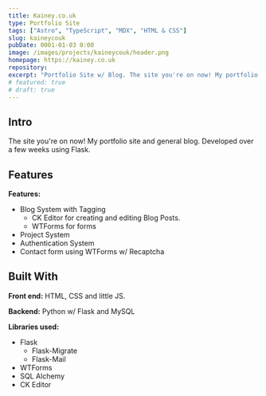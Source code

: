```yaml
---
title: Kainey.co.uk
type: Portfolio Site
tags: ["Astro", "TypeScript", "MDX", "HTML & CSS"]
slug: kaineycouk
pubDate: 0001-01-03 0:00
image: /images/projects/kaineycouk/header.png
homepage: https://kainey.co.uk
repository:
excerpt: "Portfolio Site w/ Blog. The site you're on now! My portfolio site and general blog."
# featured: true
# draft: true
---
```


## Intro

The site you're on now! My portfolio site and general blog. Developed over a few weeks using Flask.

## Features

**Features:**

- Blog System with Tagging
  - CK Editor for creating and editing Blog Posts.
  - WTForms for forms
- Project System
- Authentication System
- Contact form using WTForms w/ Recaptcha

## Built With

**Front end:** HTML, CSS and little JS.

**Backend:** Python w/ Flask and MySQL

**Libraries used:**

- Flask
  - Flask-Migrate
  - Flask-Mail
- WTForms
- SQL Alchemy
- CK Editor
